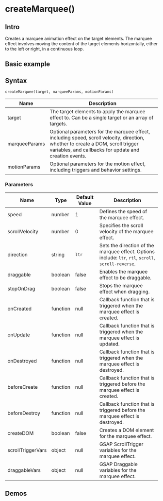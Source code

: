
# createMarquee()

## Intro

Creates a marquee animation effect on the target elements. The marquee effect involves moving the content of the target elements horizontally, either to the left or right, in a continuous loop.

## Basic example

<Codepen src="https://codepen.io/stef-owow/embed/WNLXmBE?default-tab=result&editable=true&theme-id=dark"></Codepen>

## Syntax

```createMarquee(target, marqueeParams, motionParams)```

| Name     | Description                                   |
|----------|-----------------------------------------------|
| target   | The target elements to apply the marquee effect to. Can be a single target or an array of targets.   |
| marqueeParams  | Optional parameters for the marquee effect, including speed, scroll velocity, direction, whether to create a DOM, scroll trigger variables, and callbacks for update and creation events. |
| motionParams | Optional parameters for the motion effect, including triggers and behavior settings. |

### Parameters

| Name | Type | Default Value | Description |
|----------------|-----------|---------------|-------------|
| speed          | number    | 1             | Defines the speed of the marquee effect. |
| scrollVelocity | number    | 0             | Specifies the scroll velocity of the marquee effect. |
| direction      | string    | ```ltr```         | Sets the direction of the marquee effect. Options include: ```ltr```, ```rtl```, ```scroll```, ```scroll-reverse```. |
| draggable      | boolean   | false         | Enables the marquee effect to be draggable. |
| stopOnDrag     | boolean   | false         | Stops the marquee effect when dragging. |
| onCreated      | function  | null          | Callback function that is triggered when the marquee effect is created. |
| onUpdate       | function  | null          | Callback function that is triggered when the marquee effect is updated. |
| onDestroyed    | function  | null          | Callback function that is triggered when the marquee effect is destroyed. |
| beforeCreate   | function  | null          | Callback function that is triggered before the marquee effect is created. |
| beforeDestroy  | function  | null          | Callback function that is triggered before the marquee effect is destroyed. |
| createDOM      | boolean   | false         | Creates a DOM element for the marquee effect. |
| scrollTriggerVars | object | null      | GSAP ScrollTrigger variables for the marquee effect. |
| draggableVars | object | null      | GSAP Draggable variables for the marquee effect. |


## Demos
